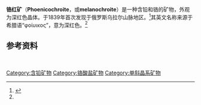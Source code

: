 {{expand|time=2017-02-15T01:00:19+00:00}}
{{Infobox mineral
| name        = 铬红矿<br/>Phoenicochroite
| boxwidth    = 
| boxbgcolor  = 
| image       = Phoenicochroite-212833.jpg
| imagesize   = 
| alt         = 
| caption     = 出产于智利[[托科皮亞省|托科皮亞省]]圣弗朗西斯科矿区的铬红矿，呈深红色晶体，厚度为1.5 mm。
| category    = 铬酸盐矿物
| formula     = Pb<sub>2</sub>O(CrO<sub>4</sub>)
| molweight   = 
| strunz      = 7.FB.05
| system      = [[单斜晶系|单斜晶系]]
| symmetry    = ''C2/m''
| unit cell   = a = 14 Å, b = 5.67 Å, <br/>c = 7.13 Å; β = 115.22°; Z = 4
| color       = 深红色至亮红色结晶
| colour      = 
| habit       = 片状; 薄层状或块状
| twinning    = 
| cleavage    = {201}面完全
| fracture    = 
| tenacity    = 可切割
| mohs        = 2½
| luster      = 金刚光泽；树脂光泽
| streak      = 砖红色
| diaphaneity = 半透明
| gravity     = 7.01
| density     = 
| polish      = 
| opticalprop = 双轴 (+)
| refractive  = n<sub>α</sub> = 2.380, n<sub>β</sub> = 2.440, n<sub>γ</sub> = 2.650 
| birefringence = 0.270 (δ)
| pleochroism = 
| 2V          = 58° (测量值)
| references  = <ref>[https://www.mineralienatlas.de/lexikon/index.php/MineralData?mineral=Phoenicochroite Mineralienatlas]</ref><ref name=Mindat/><ref name=HBM>[http://rruff.info/doclib/hom/phoenicochroite.pdf Phoenicochroite in the Handbook of Mineralogy]</ref><ref name=Webmin>[http://www.webmineral.com/data/Phoenicochroite.shtml#.VKAgqsA-Y Phoenicochroite data on Webmin]</ref>
}}

'''铬红矿'''（'''Phoenicochroite'''，或'''melanochroite'''）是一种含铅和铬的矿物，外观为深红色晶体。于1839年首次发现于俄罗斯乌拉尔山脉地区。<ref name=Mindat>{{Cite web |url=http://www.mindat.org/min-3194.html |title=Mindat.org Phoenicochroite on Mindat |accessdate=2017-02-15 |archive-date=2018-06-14 |archive-url=https://web.archive.org/web/20180614195306/https://www.mindat.org/min-3194.html |dead-url=no }}</ref>其英文名称来源于希腊语“φοίυικος”，意为深红色。<ref name=Mindat/>

==参考资料==
{{Reflist}}

{{Commonscat}}
[[Category:含铅矿物|Category:含铅矿物]]
[[Category:铬酸盐矿物|Category:铬酸盐矿物]]
[[Category:单斜晶系矿物|Category:单斜晶系矿物]]
<br>
{{Mineral-stub}}